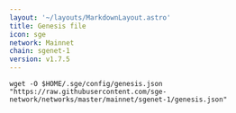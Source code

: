 ```yaml
---
layout: '~/layouts/MarkdownLayout.astro'
title: Genesis file
icon: sge
network: Mainnet
chain: sgenet-1
version: v1.7.5
---
```

```
wget -O $HOME/.sge/config/genesis.json "https://raw.githubusercontent.com/sge-network/networks/master/mainnet/sgenet-1/genesis.json"
```
